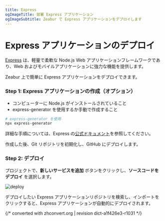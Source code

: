```yaml
---
title: Express
ogImageTitle: 部署 Express アプリケーション
ogImageSubtitle: Zeabur で Express アプリケーションをデプロイします
---
```


# Express アプリケーションのデプロイ

[Express](https://expressjs.com/) は、軽量で柔軟な Node.js Web アプリケーションフレームワークであり、Web およびモバイルアプリケーションに強力な機能を提供します。

Zeabur 上で簡単に Express アプリケーションをデプロイできます。

### Step 1: Express アプリケーションの作成（オプション）

- コンピューターに Node.js がインストールされていること
- express-generator を使用するか手動で作成すること

```bash
# express-generator を使用
npx express-generator
```

詳細な手順については、Express の[公式ドキュメント](https://expressjs.com/en/starter/installing.html)を参照してください。

作成した後、Git リポジトリを初期化し、GitHub にデプロイします。

### Step 2: デプロイ

プロジェクトで、**新しいサービスを追加** ボタンをクリックし、**ソースコードをデプロイ** を選択します。

![deploy](/deploy/common/select-service.en-US.png)

デプロイしたい Express アプリケーションリポジトリを検索し、インポートをクリックすると、Express アプリケーションが自動的にデプロイされます。

{/* converted with zhconvert.org | revision dict-a1f426e3-r1031 */}

